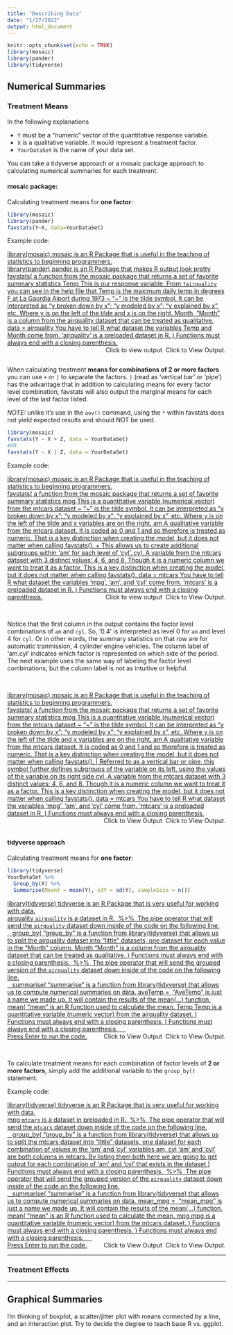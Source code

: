 ```yaml
---
title: "Describing Data"
date: "1/27/2022"
output: html_document
---
```


<script type="text/javascript">
 function showhide(id) {
    var e = document.getElementById(id);
    e.style.display = (e.style.display == 'block') ? 'none' : 'block';
 }
</script>

```r
knitr::opts_chunk$set(echo = TRUE)
library(mosaic)
library(pander)
library(tidyverse)
```

## Numerical Summaries

### Treatment Means

In the following explanations

* `Y` must be a “numeric” vector of the quantitative response variable.
* `X` is a qualitative variable. It would represent a treatment factor. 
* `YourDataSet` is the name of your data set.

You can take a tidyverse approach or a mosaic package approach to calculating numerical summaries for each treatment.

#### mosaic package:

Calculating treatment means for **one factor**:

```r
library(mosaic)
library(pander)
favstats(Y~X, data=YourDataSet)
```

Example code:

<a href="javascript:showhide('mosaic_mean')">
<div class="hoverchunk">
<span class="tooltipr">
library(mosaic)
<span class="tooltiprtext">mosaic is an R Package that is useful in the teaching of statistics to beginning programmers.</span>
</span><br><span class="tooltipr">
library(pander)
<span class="tooltiprtext">pander is an R Package that makes R output look pretty</span>
</span><br><span class="tooltipr">
favstats(
  <span class="tooltipRtext">a function from the mosaic package that returns a set of favorite summary statistics</span>
</span><span class="tooltipr">
Temp
  <span class="tooltipRtext">This is our response variable. From `?airquality` you can see in the help file that Temp is the maximum daily temp in degrees F at La Gaurdia Aiport during 1973</span>
</span><span class="tooltipr">
~
  <span class="tooltipRtext">"~" is the tilde symbol. It can be interpreted as "y broken down by x"; "y modeled by x"; "y explained by x", etc. Where y is on the left of the tilde and x is on the right. </span>
</span><span class="tooltipr">
Month,
  <span class="tooltiprtext">"Month" is a column from the airquality dataset that can be treated as qualitative.</span>
</span><span class="tooltipr">
data = airquality
 <span class="tooltiprtext">You have to tell R what dataset the variables Temp and Month come from. 'airquality' is a preloaded dataset in R. </span>
</span><span class="tooltipr">
)
 <span class="tooltiprtext">Functions must always end with a closing parenthesis.</span>
</span><span class="tooltipr" style="float:right;">
&nbsp;Click to view output&nbsp; 
  <span class="tooltiprtext">Click to View Output.</span>
</span>
</div>
</a>
<div id="mosaic_mean" style="display:none;">

```r
favstats(Temp~Month, data=airquality)
```

</div>


<br>

When calculating treatment **means for combinations of 2 or more factors** you can use `+` or `|` to separate the factors. `|` (read as 'vertical bar' or 'pipe') has the advantage that in addition to calculating means for every factor level combination, favstats will also output the marginal means for each level of the last factor listed. 

*NOTE:* unlike it's use in the `aov()` command, using the `*` within favstats does not yield expected results and should NOT be used.

```r
library(mosaic)
favstats(Y ~ X + Z, data = YourDataSet) 
#OR
favstats(Y ~ X | Z, data = YourDataSet)
```

Example code:


<a href="javascript:showhide('favstats_plus')">
<div class="hoverchunk">
<span class="tooltipr">
library(mosaic)
<span class="tooltiprtext">mosaic is an R Package that is useful in the teaching of statistics to beginning programmers.</span>
</span><br><span class="tooltipr">
favstats(
  <span class="tooltipRtext">a function from the mosaic package that returns a set of favorite summary statistics</span>
</span><span class="tooltipr">
mpg
  <span class="tooltipRtext">This is a quantitative variable (numerical vector) from the mtcars dataset</span>
</span><span class="tooltipr">
~
  <span class="tooltipRtext">"~" is the tilde symbol. It can be interpreted as "y broken down by x"; "y modeled by x"; "y explained by x", etc. Where y is on the left of the tilde and x variables are on the right. </span>
</span><span class="tooltipr">
am 
  <span class="tooltiprtext">A qualitative variable from the mtcars dataset. It is coded as 0 and 1 and so therefore is treated as numeric. That is a key distinction when creating the model, but it does not matter when calling favstats().</span>
</span><span class="tooltipr">
+ 
 <span class="tooltiprtext">This allows us to create additional subgroups within 'am' for each level of 'cyl'.</span>
</span><span class="tooltipr">
cyl, 
 <span class="tooltiprtext">A variable from the mtcars dataset with 3 distinct values: 4, 6, and 8. Though it is a numeric column we want to treat it as a factor. This is a key distinction when creating the model, but it does not matter when calling favstats().</span>
</span><span class="tooltipr">
 data = mtcars
 <span class="tooltiprtext">You have to tell R what dataset the variables 'mpg', 'am', and 'cyl' come from. 'mtcars' is a preloaded dataset in R. </span>
</span><span class="tooltipr">
)
 <span class="tooltiprtext">Functions must always end with a closing parenthesis.</span>
</span><span class="tooltipr" style="float:right;">
&nbsp;Click to view output&nbsp; 
  <span class="tooltiprtext">Click to View Output.</span>
</span>
</div>
</a>
<div id="favstats_plus" style="display:none;">

```r
favstats(mpg ~ am + cyl, data=mtcars)
```

</div>


<br>

Notice that the first column in the output contains the factor level combinations of `am` and `cyl`. So, '0.4' is interpreted as level 0 for `am` and level 4 for `cyl`. Or in other words, the summary statistics on that row are for automatic tranmission, 4 cylinder engine vehicles. The column label of 'am.cyl' indicates which factor is represented on which side of the period. The next example uses the same way of labeling the factor level combinations, but the column label is not as intuitive or helpful.

<br>

<a href="javascript:showhide('favstats_bar')">
<div class="hoverchunk">
<span class="tooltipr">
library(mosaic)
<span class="tooltiprtext">mosaic is an R Package that is useful in the teaching of statistics to beginning programmers.</span>
</span><br><span class="tooltipr">
favstats(
  <span class="tooltipRtext">a function from the mosaic package that returns a set of favorite summary statistics</span>
</span><span class="tooltipr">
mpg 
  <span class="tooltipRtext">This is a quantitative variable (numerical vector) from the mtcars dataset</span>
</span><span class="tooltipr">
~ 
  <span class="tooltipRtext">"~" is the tilde symbol. It can be interpreted as "y broken down by x"; "y modeled by x"; "y explained by x", etc. Where y is on the left of the tilde and x variables are on the right. </span>
</span><span class="tooltipr">
am 
  <span class="tooltiprtext">A qualitative variable from the mtcars dataset. It is coded as 0 and 1 and so therefore is treated as numeric. That is a key distinction when creating the model, but it does not matter when calling favstats().</span>
</span><span class="tooltipr">
| 
 <span class="tooltiprtext">Referred to as a vertical bar or pipe, this symbol further defines subgroups of the variable on its left, using the values of the variable on its right side </span>
</span><span class="tooltipr">
cyl, 
 <span class="tooltiprtext">A variable from the mtcars dataset with 3 distinct values: 4, 6, and 8. Though it is a numeric column we want to treat it as a factor. This is a key distinction when creating the model, but it does not matter when calling favstats().</span>
</span><span class="tooltipr">
 data = mtcars
 <span class="tooltiprtext">You have to tell R what dataset the variables 'mpg', 'am', and 'cyl' come from. 'mtcars' is a preloaded dataset in R. </span>
</span><span class="tooltipr">
)
 <span class="tooltiprtext">Functions must always end with a closing parenthesis.</span>
</span><span class="tooltipr" style="float:right;">
&nbsp;Click to View Output&nbsp; 
  <span class="tooltiprtext">Click to View Output.</span>
</span>
</div>
</a>
<div id="favstats_bar" style="display:none;">

```r
favstats(mpg ~ am | cyl, data=mtcars)
```

</div>


<br>

#### tidyverse approach

Calculating treatment means for **one factor**:

```r
library(tidyverse)
YourDataSet %>%
  Group_by(X) %>%
  Summarise(MeanY = mean(Y), sdY = sd(Y), sampleSize = n()) 
```


<a href="javascript:showhide('mean3')">
<div class="hoverchunk">
<span class="tooltipr">
library(tidyverse)
<span class="tooltiprtext">tidyverse is an R Package that is very useful for working with data.</span>
</span><br><span class="tooltipr">
airquality
  <span class="tooltipRtext">`airquality` is a dataset in R.</span>
</span><span class="tooltipr">
&nbsp;%>%&nbsp;
  <span class="tooltipRtext">The pipe operator that will send the `airquality` dataset down inside of the code on the following line.</span>
</span><br/><span class="tooltipr">
&nbsp;&nbsp; group_by(
  <span class="tooltipRtext">"group_by" is a function from library(tidyverse) that allows us to split the airquality dataset into "little" datasets, one dataset for each value in the "Month" column.</span>
</span><span class="tooltipr">
Month
  <span class="tooltiprtext">"Month" is a column from the airquality dataset that can be treated as qualitative.</span>
</span><span class="tooltipr">
)
 <span class="tooltiprtext">Functions must always end with a closing parenthesis.</span>
</span><span class="tooltipr">
&nbsp;%>%&nbsp;
  <span class="tooltipRtext">The pipe operator that will send the grouped version of the `airquality` dataset down inside of the code on the following line.</span>
</span><br/><span class="tooltipr">
&nbsp;&nbsp; summarise(
  <span class="tooltipRtext">"summarise" is a function from library(tidyverse) that allows us to compute numerical summaries on data.</span>
</span><span class="tooltipr">
aveTemp =&nbsp;
  <span class="tooltiprtext">"AveTemp" is just a name we made up. It will contain the results of the mean(...) function.</span>
</span><span class="tooltipr">
mean(
  <span class="tooltiprtext">"mean" is an R function used to calculate the mean.</span>
</span><span class="tooltipr">
Temp
  <span class="tooltiprtext">Temp is a quantitative variable (numeric vector) from the airquality dataset.</span>
</span><span class="tooltipr">
)
 <span class="tooltiprtext">Functions must always end with a closing parenthesis.</span>
</span><span class="tooltipr">
)
 <span class="tooltiprtext">Functions must always end with a closing parenthesis.</span>
</span><span class="tooltipr">
&nbsp;&nbsp;&nbsp;&nbsp;  
  <span class="tooltiprtext">Press Enter to run the code.</span>
</span><span class="tooltipr" style="float:right;">
&nbsp;Click to View Output&nbsp; 
  <span class="tooltiprtext">Click to View Output.</span>
</span>
</div>
</a>
<div id="mean3" style="display:none;">

```r
airquality %>% 
  group_by(Month) %>%
  summarise(aveTemp = mean(Temp)) %>%
  pander()
```


Note that R calculated the mean `Temp` for each month in `Month` from the `airquality` dataset. 

May (5), June (6), July (7), August (8), and September (9), respectively.

Further, note that to get the "nicely formatted" table, you would have to use

```{}
library(pander)
airquality %>% 
  group_by(Month) %>%
  summarise(aveTemp = mean(Temp)) %>%
  pander()
```

</div>

<br>

To calculate treatment means for each combination of factor levels of **2 or more factors**, simply add the additional variable to the `group_by()` statement.

Example code:


<a href="javascript:showhide('mean_tidy2')">
<div class="hoverchunk">
<span class="tooltipr">
library(tidyverse)
<span class="tooltiprtext">tidyverse is an R Package that is very useful for working with data.</span>
</span><br><span class="tooltipr">
mpg
  <span class="tooltipRtext">`mtcars` is a dataset in preloaded in R.</span>
</span><span class="tooltipr">
&nbsp;%>%&nbsp;
  <span class="tooltipRtext">The pipe operator that will send the `mtcars` dataset down inside of the code on the following line.</span>
</span><br/><span class="tooltipr">
&nbsp;&nbsp; group_by(
  <span class="tooltipRtext">"group_by" is a function from library(tidyverse) that allows us to split the mtcars dataset into "little" datasets, one dataset for each combination of values in the 'am' and 'cyl' variables</span>
</span><span class="tooltipr">
am, cyl
  <span class="tooltiprtext">'am' and 'cyl' are both columns in mtcars. By listing them both here we are going to get output for each combination of 'am' and 'cyl' that exists in the dataset</span>
</span><span class="tooltipr">
)
 <span class="tooltiprtext">Functions must always end with a closing parenthesis.</span>
</span><span class="tooltipr">
&nbsp;%>%&nbsp;
  <span class="tooltipRtext">The pipe operator that will send the grouped version of the `airquality` dataset down inside of the code on the following line.</span>
</span><br/><span class="tooltipr">
&nbsp;&nbsp; summarise(
  <span class="tooltipRtext">"summarise" is a function from library(tidyverse) that allows us to compute numerical summaries on data.</span>
</span><span class="tooltipr">
mean_mpg =&nbsp;
  <span class="tooltiprtext">"mean_mpg" is just a name we made up. It will contain the results of the mean(...) function.</span>
</span><span class="tooltipr">
mean(
  <span class="tooltiprtext">"mean" is an R function used to calculate the mean.</span>
</span><span class="tooltipr">
mpg
  <span class="tooltiprtext">mpg is a quantitative variable (numeric vector) from the mtcars dataset.</span>
</span><span class="tooltipr">
)
 <span class="tooltiprtext">Functions must always end with a closing parenthesis.</span>
</span><span class="tooltipr">
)
 <span class="tooltiprtext">Functions must always end with a closing parenthesis.</span>
</span><span class="tooltipr">
&nbsp;&nbsp;&nbsp;&nbsp;  
  <span class="tooltiprtext">Press Enter to run the code.</span>
</span><span class="tooltipr" style="float:right;">
&nbsp;Click to View Output&nbsp; 
  <span class="tooltiprtext">Click to View Output.</span>
</span>
</div>
</a>
<div id="mean_tidy2" style="display:none;">

```r
mtcars %>% 
  group_by(am, cyl) %>%
  summarise(mean_mpg = mean(mpg)) %>%
  pander()
```

</div>

-----

### Treatment Effects

---

## Graphical Summaries

I'm thinking of boxplot, a scatter/jitter plot with means connected by a line, and an interaction plot. Try to decide the degree to teach base R vs. ggplot.


